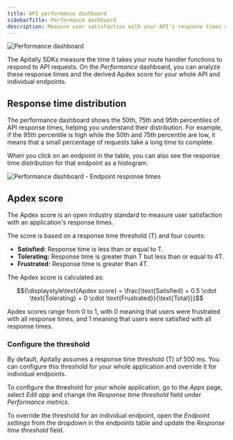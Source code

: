 ```yaml
---
title: API performance dashboard
sidebarTitle: Performance dashboard
description: Measure user satisfaction with your API's response times using the Apdex score.
---
```


<img src="https://assets.apitally.io/docs/2025-08-26/performance.webp" alt="Performance dashboard" className="rounded-xl" />

The Apitally SDKs measure the time it takes your route handler functions to respond to API requests.
On the *Performance* dashboard, you can analyze these response times and the derived Apdex score for your whole API and individual endpoints.

## Response time distribution

The performance dashboard shows the 50th, 75th and 95th percentiles of API response times, helping you understand their distribution.
For example, if the 95th percentile is high while the 50th and 75th percentile are low, it means that a small percentage of requests take a long time to complete.

When you click on an endpoint in the table, you can also see the response time distribution for that endpoint as a histogram.

<img src="https://assets.apitally.io/docs/2025-08-26/performance-endpoint-response-times.webp" alt="Performance dashboard - Endpoint response times" className="rounded-xl" loading="lazy" />

## Apdex score

The Apdex score is an open industry standard to measure user satisfaction with an application's response times.

The score is based on a response time threshold (T) and four counts:

- <b>Satisfied:</b> Response time is less than or equal to T.
- <b>Tolerating:</b> Response time is greater than T but less than or equal to 4T.
- <b>Frustrated:</b> Response time is greater than 4T.

The Apdex score is calculated as:

$${\displaystyle\text{Apdex score} = \frac{\text{Satisfied} + 0.5 \cdot \text{Tolerating} + 0 \cdot \text{Frustrated}}{\text{Total}}}$$

Apdex scores range from 0 to 1, with 0 meaning that users were frustrated with all response times, and 1 meaning that users were satisfied with all response times.

### Configure the threshold

By default, Apitally assumes a response time threshold (T) of 500 ms. You can configure this threshold for your whole application and override it for individual endpoints.

To configure the threshold for your whole application, go to the *Apps* page, select *Edit app* and change the *Response time threshold* field under *Performance metrics*.

To override the threshold for an individual endpoint, open the *Endpoint settings* from the dropdown in the endpoints table and update the *Response time threshold* field.
